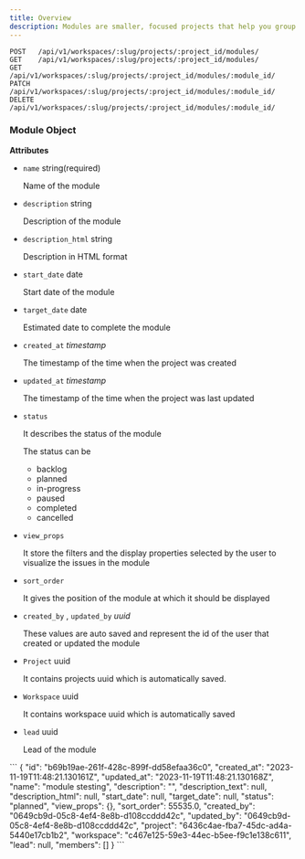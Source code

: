 ```yaml
---
title: Overview
description: Modules are smaller, focused projects that help you group and organize issues within a specific time frame. They allow you to break down your work into manageable chunks and track progress towards specific goals or objectives.
---
```


```http
POST   /api/v1/workspaces/:slug/projects/:project_id/modules/
GET    /api/v1/workspaces/:slug/projects/:project_id/modules/
GET    /api/v1/workspaces/:slug/projects/:project_id/modules/:module_id/
PATCH  /api/v1/workspaces/:slug/projects/:project_id/modules/:module_id/
DELETE /api/v1/workspaces/:slug/projects/:project_id/modules/:module_id/
```

### Module Object

**Attributes**

- `name` string(required)

  Name of the module

- `description` string

  Description of the module

- `description_html` string

  Description in HTML format

- `start_date` date

  Start date of the module

- `target_date` date

  Estimated date to complete the module

- `created_at` _timestamp_

  The timestamp of the time when the project was created

- `updated_at` _timestamp_

  The timestamp of the time when the project was last updated

- `status`

  It describes the status of the module

  The status can be

  - backlog
  - planned
  - in-progress
  - paused
  - completed
  - cancelled

- `view_props`

  It store the filters and the display properties selected by the user to visualize the issues in the module

- `sort_order`

  It gives the position of the module at which it should be displayed

- `created_by` , `updated_by` _uuid_

  These values are auto saved and represent the id of the user that created or updated the module

- `Project` uuid

  It contains projects uuid which is automatically saved.

- `Workspace` uuid

  It contains workspace uuid which is automatically saved

- `lead` uuid

  Lead of the module

<ResponseExample>
```
{
	"id": "b69b19ae-261f-428c-899f-dd58efaa36c0",
	"created_at": "2023-11-19T11:48:21.130161Z",
	"updated_at": "2023-11-19T11:48:21.130168Z",
	"name": "module stesting",
	"description": "",
	"description_text": null,
	"description_html": null,
	"start_date": null,
	"target_date": null,
	"status": "planned",
	"view_props": {},
	"sort_order": 55535.0,
	"created_by": "0649cb9d-05c8-4ef4-8e8b-d108ccddd42c",
	"updated_by": "0649cb9d-05c8-4ef4-8e8b-d108ccddd42c",
	"project": "6436c4ae-fba7-45dc-ad4a-5440e17cb1b2",
	"workspace": "c467e125-59e3-44ec-b5ee-f9c1e138c611",
	"lead": null,
	"members": []
}
```
</ResponseExample>
